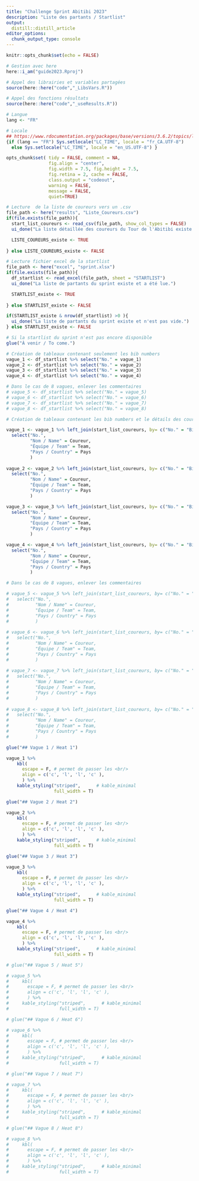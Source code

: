 ```yaml
---
title: "Challenge Sprint Abitibi 2023"
description: "Liste des partants / Startlist"
output:
  distill::distill_article
editor_options: 
  chunk_output_type: console
---
```


<!-- Pour render : rmarkdown::render_site('guide_sprint') -->

```r
knitr::opts_chunk$set(echo = FALSE)

# Gestion avec here
here::i_am("guide2023.Rproj")
```

```r
# Appel des librairies et variables partagées
source(here::here("code","_LibsVars.R"))

# Appel des fonctions résultats
source(here::here("code","_useResults.R"))

# Langue
lang <- "FR"

# Locale
## https://www.rdocumentation.org/packages/base/versions/3.6.2/topics/locales
{if (lang == "FR") Sys.setlocale("LC_TIME", locale = "fr_CA.UTF-8") 
  else Sys.setlocale("LC_TIME", locale = "en_US.UTF-8") }

opts_chunk$set( tidy = FALSE, comment = NA, 
                fig.align = "center",
                fig.width = 7.5, fig.height = 7.5,
                fig.retina = 2, cache = FALSE,
                class.output = "codeout",
                warning = FALSE,
                message = FALSE,
                quiet=TRUE)

```

```r

# Lecture  de la liste de coureurs vers un .csv
file_path <- here("results", "Liste_Coureurs.csv")
if(file.exists(file_path)){
  start_list_coureurs <- read_csv(file_path, show_col_types = FALSE)
  ui_done("La liste détaillée des coureurs du Tour de l'Abitibi existe et a été lue.")

  LISTE_COUREURS_existe <- TRUE
  
} else LISTE_COUREURS_existe <- FALSE

# Lecture fichier excel de la startlist
file_path <- here("excel", "sprint.xlsx")
if(file.exists(file_path)){
  df_startlist <- read_excel(file_path, sheet = "STARTLIST")
  ui_done("La liste de partants du sprint existe et a été lue.")

  STARTLIST_existe <- TRUE
  
} else STARTLIST_existe <- FALSE

if(STARTLIST_existe & nrow(df_startlist) >0 ){
  ui_done("La liste de partants du sprint existe et n'est pas vide.")
} else STARTLIST_existe <- FALSE

```



```r

# Si la startlist du sprint n'est pas encore disponible
glue("À venir / To come.")

```

```r

# Création de tableaux contenant seulement les bib numbers
vague_1 <- df_startlist %>% select("No." = vague_1)
vague_2 <- df_startlist %>% select("No." = vague_2)
vague_3 <- df_startlist %>% select("No." = vague_3)
vague_4 <- df_startlist %>% select("No." = vague_4)

# Dans le cas de 8 vagues, enlever les commentaires
# vague_5 <- df_startlist %>% select("No." = vague_5)
# vague_6 <- df_startlist %>% select("No." = vague_6)
# vague_7 <- df_startlist %>% select("No." = vague_7)
# vague_8 <- df_startlist %>% select("No." = vague_8)
```

```r

# Création de tableaux contenant les bib numbers et le détails des coureurs

vague_1 <- vague_1 %>% left_join(start_list_coureurs, by= c("No." = "Bib")) %>% 
  select("No.", 
         "Nom / Name" = Coureur,
         "Équipe / Team" = Team,
         "Pays / Country" = Pays
         )
  
vague_2 <- vague_2 %>% left_join(start_list_coureurs, by= c("No." = "Bib")) %>% 
  select("No.",
         "Nom / Name" = Coureur,
         "Équipe / Team" = Team,
         "Pays / Country" = Pays
         )

vague_3 <- vague_3 %>% left_join(start_list_coureurs, by= c("No." = "Bib")) %>% 
  select("No.",
         "Nom / Name" = Coureur,
         "Équipe / Team" = Team,
         "Pays / Country" = Pays
         )

vague_4 <- vague_4 %>% left_join(start_list_coureurs, by= c("No." = "Bib")) %>% 
  select("No.",
         "Nom / Name" = Coureur,
         "Équipe / Team" = Team,
         "Pays / Country" = Pays
         )

# Dans le cas de 8 vagues, enlever les commentaires

# vague_5 <- vague_5 %>% left_join(start_list_coureurs, by= c("No." = "Bib")) %>% 
#   select("No.", 
#          "Nom / Name" = Coureur,
#          "Équipe / Team" = Team,
#          "Pays / Country" = Pays
#          )
   
# vague_6 <- vague_6 %>% left_join(start_list_coureurs, by= c("No." = "Bib")) %>% 
#   select("No.",
#          "Nom / Name" = Coureur,
#          "Équipe / Team" = Team,
#          "Pays / Country" = Pays
#          )
 
# vague_7 <- vague_7 %>% left_join(start_list_coureurs, by= c("No." = "Bib")) %>% 
#   select("No.",
#          "Nom / Name" = Coureur,
#          "Équipe / Team" = Team,
#          "Pays / Country" = Pays
#          )
 
# vague_8 <- vague_8 %>% left_join(start_list_coureurs, by= c("No." = "Bib")) %>% 
#   select("No.",
#          "Nom / Name" = Coureur,
#          "Équipe / Team" = Team,
#          "Pays / Country" = Pays
#          )

```


```r

glue("## Vague 1 / Heat 1")

```


```r

vague_1 %>% 
    kbl(
      escape = F, # permet de passer les <br/>
      align = c('c', 'l', 'l', 'c' ),
      ) %>% 
    kable_styling("striped",      # kable_minimal
                  full_width = T) 
```

```r

glue("## Vague 2 / Heat 2")

```


```r

vague_2 %>% 
    kbl(
      escape = F, # permet de passer les <br/>
      align = c('c', 'l', 'l', 'c' ),
      ) %>% 
    kable_styling("striped",      # kable_minimal
                  full_width = T) 
```

```r

glue("## Vague 3 / Heat 3")

```


```r

vague_3 %>% 
    kbl(
      escape = F, # permet de passer les <br/>
      align = c('c', 'l', 'l', 'c' ),
      ) %>% 
    kable_styling("striped",      # kable_minimal
                  full_width = T) 
```

```r

glue("## Vague 4 / Heat 4")

```


```r

vague_4 %>% 
    kbl(
      escape = F, # permet de passer les <br/>
      align = c('c', 'l', 'l', 'c' ),
      ) %>% 
    kable_styling("striped",      # kable_minimal
                  full_width = T) 
```


<!-- Si besoins de plus de vagues, enlever les commentaires -->

```r

# glue("## Vague 5 / Heat 5")

```


```r

# vague_5 %>% 
#     kbl(
#       escape = F, # permet de passer les <br/>
#       align = c('c', 'l', 'l', 'c' ),
#       ) %>% 
#     kable_styling("striped",      # kable_minimal
#                   full_width = T) 
```

```r

# glue("## Vague 6 / Heat 6")

```


```r

# vague_6 %>% 
#     kbl(
#       escape = F, # permet de passer les <br/>
#       align = c('c', 'l', 'l', 'c' ),
#       ) %>% 
#     kable_styling("striped",      # kable_minimal
#                   full_width = T) 
```

```r

# glue("## Vague 7 / Heat 7")

```


```r

# vague_7 %>% 
#     kbl(
#       escape = F, # permet de passer les <br/>
#       align = c('c', 'l', 'l', 'c' ),
#       ) %>% 
#     kable_styling("striped",      # kable_minimal
#                   full_width = T) 
```

```r

# glue("## Vague 8 / Heat 8")

```


```r

# vague_8 %>% 
#     kbl(
#       escape = F, # permet de passer les <br/>
#       align = c('c', 'l', 'l', 'c' ),
#       ) %>% 
#     kable_styling("striped",      # kable_minimal
#                   full_width = T) 
```
